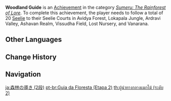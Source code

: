 {{Achievement Infobox
|title        = Woodland Guide
|id           = 80166
|order id     = 166
|category     = Sumeru: The Rainforest of Lore
|description  = Follow a total of 20 [[Seelie]] to their Seelie Courts in [[Avidya Forest]], [[Lokapala Jungle]], [[Ardravi Valley]], [[Ashavan Realm]], [[Vissudha Field]], [[Lost Nursery]], and [[Vanarana]].
|requirements = 
|set          = Woodland Guide
|tier         = 2
|tiers_total  = 3
|primogems    = 10
|tracking     = 
|topic        = Seelie
|hidden       = 
|type         = 
}}
'''Woodland Guide''' is an [[Achievement]] in the category ''[[Sumeru: The Rainforest of Lore]]''. To complete this achievement, the player needs to follow a total of 20 [[Seelie]] to their Seelie Courts in Avidya Forest, Lokapala Jungle, Ardravi Valley, Ashavan Realm, Vissudha Field, Lost Nursery, and Vanarana.
<!--
==Gameplay Notes==

==Trivia==

==Video Guides==
{{EVT
|video1   = 
|caption1 = 
}}
-->
==Other Languages==
{{Transclude|Woodland Guide|Other Languages}}

==Change History==
{{Change History|3.0}}
<!--
==References==
{{Reflist}}
-->
==Navigation==
{{Achievement Navbox}}

[[ja:森林の導き (2段)]]
[[pt-br:Guia da Floresta (Etapa 2)]]
[[th:ผู้นำทางกลางแมกไม้ (ระดับ 2)]]